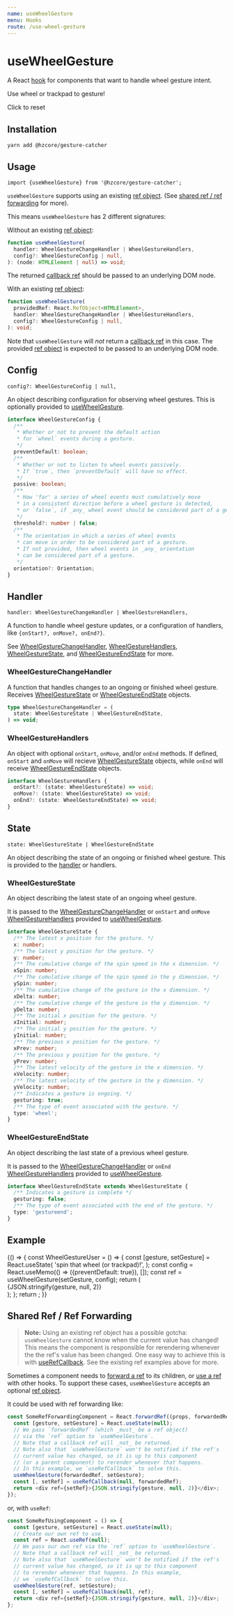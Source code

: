 ```yaml
---
name: useWheelGesture
menu: Hooks
route: /use-wheel-gesture
---
```



# useWheelGesture

A React [hook] for components that want to handle wheel gesture intent.

<WheelGestureVisualizer>
  <p style={{color: 'lightgray'}}>Use wheel or trackpad to gesture!</p>
  <p style={{color: 'lightgray'}}>Click to reset</p>
</WheelGestureVisualizer>

## Installation

```shell
yarn add @hzcore/gesture-catcher
```

## Usage

```
import {useWheelGesture} from '@hzcore/gesture-catcher';
```

`useWheelGesture` supports using an existing [ref object].
(See [shared ref / ref forwarding] for more).

This means `useWheelGesture` has 2 different signatures:

Without an existing [ref object]:

```ts
function useWheelGesture(
  handler: WheelGestureChangeHandler | WheelGestureHandlers,
  config?: WheelGestureConfig | null,
): (node: HTMLElement | null) => void;
```

The returned [callback ref] should be passed to an underlying DOM node.

With an existing [ref object]:

```ts
function useWheelGesture(
  providedRef: React.RefObject<HTMLElement>,
  handler: WheelGestureChangeHandler | WheelGestureHandlers,
  config?: WheelGestureConfig | null,
): void;
```

Note that `useWheelGesture` will _not_ return a [callback ref] in this case.
The provided [ref object] is expected to be passed to an underlying DOM node.

## Config

`config?: WheelGestureConfig | null,`

An object describing configuration for observing wheel gestures.
This is optionally provided to [useWheelGesture].

```ts
interface WheelGestureConfig {
  /**
   * Whether or not to prevent the default action
   * for `wheel` events during a gesture.
   */
  preventDefault: boolean;
  /**
   * Whether or not to listen to wheel events passively.
   * If `true`, then `preventDefault` will have no effect.
   */
  passive: boolean;
  /**
   * How 'far' a series of wheel events must cumulatively move
   * in a consistent direction before a wheel gesture is detected,
   * or `false`, if _any_ wheel event should be considered part of a gesture.
   */
  threshold?: number | false;
  /**
   * The orientation in which a series of wheel events
   * can move in order to be considered part of a gesture.
   * If not provided, then wheel events in _any_ orientation
   * can be considered part of a gesture.
   */
  orientation?: Orientation;
}
```

## Handler

`handler: WheelGestureChangeHandler | WheelGestureHandlers,`

A function to handle wheel gesture updates, or a configuration of handlers,
like `{onStart?, onMove?, onEnd?}`.

See [WheelGestureChangeHandler], [WheelGestureHandlers],
[WheelGestureState], and [WheelGestureEndState] for more.

### WheelGestureChangeHandler

A function that handles changes to an ongoing or finished wheel gesture.
Receives [WheelGestureState] or [WheelGestureEndState] objects.

```ts
type WheelGestureChangeHandler = (
  state: WheelGestureState | WheelGestureEndState,
) => void;
```

### WheelGestureHandlers

An object with optional `onStart`, `onMove`, and/or `onEnd` methods.
If defined, `onStart` and `onMove` will recieve [WheelGestureState] objects,
while `onEnd` will receive [WheelGestureEndState] objects.

```ts
interface WheelGestureHandlers {
  onStart?: (state: WheelGestureState) => void;
  onMove?: (state: WheelGestureState) => void;
  onEnd?: (state: WheelGestureEndState) => void;
}
```

## State

`state: WheelGestureState | WheelGestureEndState`

An object describing the state of an ongoing or finished wheel gesture.
This is provided to the [handler] or handlers.

### WheelGestureState

An object describing the latest state of an ongoing wheel gesture.

It is passed to the [WheelGestureChangeHandler]
or `onStart` and `onMove` [WheelGestureHandlers] provided to [useWheelGesture].

```ts
interface WheelGestureState {
  /** The latest x position for the gesture. */
  x: number;
  /** The latest y position for the gesture. */
  y: number;
  /** The cumulative change of the spin speed in the x dimension. */
  xSpin: number;
  /** The cumulative change of the spin speed in the y dimension. */
  ySpin: number;
  /** The cumulative change of the gesture in the x dimension. */
  xDelta: number;
  /** The cumulative change of the gesture in the y dimension. */
  yDelta: number;
  /** The initial x position for the gesture. */
  xInitial: number;
  /** The initial y position for the gesture. */
  yInitial: number;
  /** The previous x position for the gesture. */
  xPrev: number;
  /** The previous y position for the gesture. */
  yPrev: number;
  /** The latest velocity of the gesture in the x dimension. */
  xVelocity: number;
  /** The latest velocity of the gesture in the y dimension. */
  yVelocity: number;
  /** Indicates a gesture is ongoing. */
  gesturing: true;
  /** The type of event associated with the gesture. */
  type: 'wheel';
}
```

### WheelGestureEndState

An object describing the last state of a previous wheel gesture.

It is passed to the [WheelGestureChangeHandler]
or `onEnd` [WheelGestureHandlers] provided to [useWheelGesture].

```ts
interface WheelGestureEndState extends WheelGestureState {
  /** Indicates a gesture is complete */
  gesturing: false;
  /** The type of event associated with the end of the gesture. */
  type: 'gestureend';
}
```

## Example

<Playground>
  {() => {
    const WheelGestureUser = () => {
      const [gesture, setGesture] = React.useState(
        'spin that wheel (or trackpad)!',
      );
      const config = React.useMemo(() => ({preventDefault: true}), []);
      const ref = useWheelGesture(setGesture, config);
      return (
        <div
          ref={ref}
          style={{
            display: 'flex',
            justifyContent: 'center',
            alignItems: 'center',
            width: '100%',
            height: 250,
            fontSize: '2em',
          }}
        >
          {JSON.stringify(gesture, null, 2)}
        </div>
      );
    };
    return <WheelGestureUser />;
  }}
</Playground>

## Shared Ref / Ref Forwarding

> **Note:** Using an existing ref object has a possible gotcha:
> `useWheelGesture` cannot know when the current value has changed!
> This means the component is responsible for rerendering
> whenever the the ref's value has been changed.
> One easy way to achieve this is with [useRefCallback].
> See the existing ref examples above for more.

Sometimes a component needs to [forward a ref] to its children,
or [use a ref][useref] with other hooks.
To support these cases, `useWheelGesture` accepts an optional [ref object].

It could be used with ref forwarding like:

```js
const SomeRefForwardingComponent = React.forwardRef((props, forwardedRef) => {
  const [gesture, setGesture] = React.useState(null);
  // We pass `forwardedRef` (which _must_ be a ref object)
  // via the `ref` option to `useWheelGesture`.
  // Note that a callback ref will _not_ be returned.
  // Note also that `useWheelGesture` won't be notified if the ref's
  // current value has changed, so it is up to this component
  // (or a parent component) to rerender whenever that happens.
  // In this example, we `useRefCallback` to solve this.
  useWheelGesture(forwardedRef, setGesture);
  const [, setRef] = useRefCallback(null, forwardedRef);
  return <div ref={setRef}>{JSON.stringify(gesture, null, 2)}</div>;
});
```

or, with `useRef`:

```js
const SomeRefUsingComponent = () => {
  const [gesture, setGesture] = React.useState(null);
  // Create our own ref to use.
  const ref = React.useRef(null);
  // We pass our own ref via the `ref` option to `useWheelGesture`.
  // Note that a callback ref will _not_ be returned.
  // Note also that `useWheelGesture` won't be notified if the ref's
  // current value has changed, so it is up to this component
  // to rerender whenever that happens. In this example,
  // we `useRefCallback` to solve this.
  useWheelGesture(ref, setGesture);
  const [, setRef] = useRefCallback(null, ref);
  return <div ref={setRef}>{JSON.stringify(gesture, null, 2)}</div>;
};
```

[hook]: https://reactjs.org/docs/hooks-overview.html
[ref]: https://reactjs.org/docs/refs-and-the-dom.html
[useref]: https://reactjs.org/docs/hooks-reference.html#useref
[ref object]: https://reactjs.org/docs/refs-and-the-dom.html#accessing-refs
[callback ref]: https://reactjs.org/docs/refs-and-the-dom.html#callback-refs
[forward a ref]: https://reactjs.org/docs/forwarding-refs.html
[userefcallback]: /use-ref-callback
[installation]: #installation
[usage]: #usage
[config]: #config
[handler]: #handler
[state]: #state
[example]: #example
[shared ref / ref forwarding]: #shared-ref--ref-forwarding
[usewheelgesture]: #usage
[wheelgesturechangehandler]: #wheelgesturechangehandler
[wheelgesturehandlers]: #wheelgesturehandlers
[wheelgestureconfig]: #wheelgestureconfig
[wheelgesturestate]: #wheelgesturestate
[wheelgestureendstate]: #wheelgestureendstate
